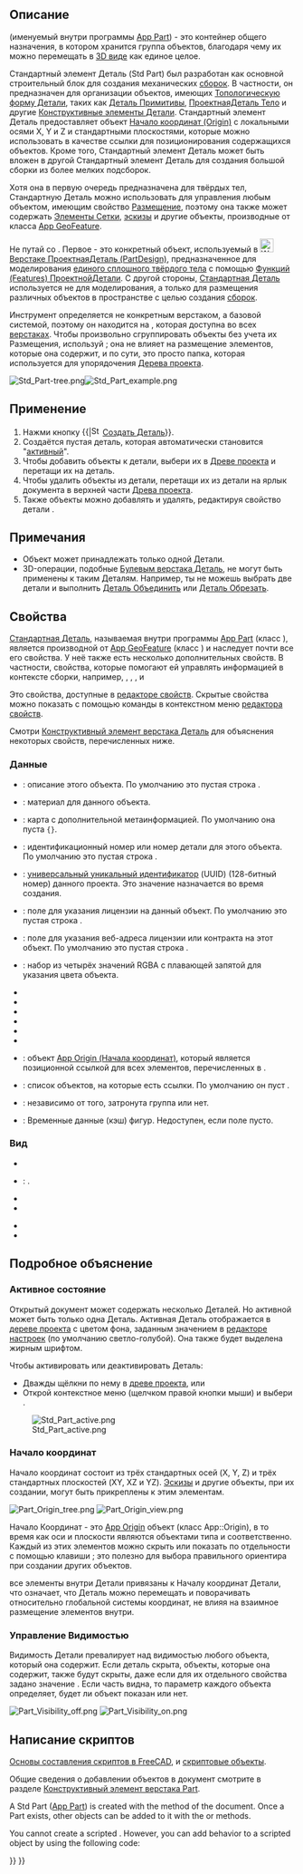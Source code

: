 <languages/>

{{Docnav/ru
|
|[[Part_CoordinateSystem/ru|Создать локальную систему координат]]
|[[Std_Base/ru|Стандартные инструменты]]
|IconL=
|IconR=Part_CoordinateSystem.svg
|IconC=Freecad.svg
}}

{{GuiCommand/ru
|Name/ru=Стандартные Создать деталь
|Name=Std Part
|MenuLocation=Нет
|Workbenches=Все
|Version=0.17
|SeeAlso=[[Std_Group/ru|Стандартные Создать группу]], [[PartDesign_Body/ru|ПроектнаяДеталь Создать тело]]
}}

<span id="Description"></span>
== Описание ==

{{Button|[[File:Std_Part.svg|16px]] [[Std_Part/ru|Стандартный элемент Деталь]]}} (именуемый внутри программы [[App_Part/ru|App Part]]) - это контейнер общего назначения, в котором хранится группа объектов, благодаря чему их можно перемещать в [[3D_view/ru|3D виде]] как единое целое.

Стандартный элемент Деталь (Std Part) был разработан как основной строительный блок для создания механических [[assembly/ru|сборок]]. В частности, он предназначен для организации объектов, имеющих [[Part_TopoShape/ru|Топологическую форму Детали]], таких как [[Part_Primitives/ru|Деталь Примитивы]], [[PartDesign_Body/ru|ПроектнаяДеталь Тело]] и другие [[Part_Feature/ru|Конструктивные элементы Детали]]. Стандартный элемент Деталь предоставляет объект [[#Origin|Начало координат (Origin)]] с локальными осями X, Y и Z и стандартными плоскостями, которые можно использовать в качестве ссылки для позиционирования содержащихся объектов. Кроме того, Стандартный элемент Деталь может быть вложен в другой Стандартный элемент Деталь для создания большой сборки из более мелких подсборок.

Хотя она в первую очередь предназначена для твёрдых тел, Стандартную Деталь можно использовать для управления любым объектом, имеющим свойство [[Placement/ru|Размещение]], поэтому она также может содержать [[Mesh_Feature/ru|Элементы Сетки]], [[Sketch/ru|эскизы]] и другие объекты, производные от класса [[App_GeoFeature/ru|App GeoFeature]].

Не путай {{Button|[[File:PartDesign_Body.svg|16px]] [[PartDesign_Body/ru|Тело ПроектнойДетали]]}} со {{Button|[[File:Std_Part.svg|16px]] [[Std_Part/ru|Стандартной Деталью]]}}. Первое - это конкретный объект, используемый в [[File:Workbench_PartDesign.svg|24px]] [[PartDesign_Workbench/ru|Верстаке ПроектнаяДеталь (PartDesign)]], предназначенное для моделирования [[PartDesign_Body/ru#Single_contiguous_solid|единого сплошного твёрдого тела]] с помощью [[PartDesign_Feature/ru|Функций (Features) ПроектнойДетали]]. С другой стороны, [[Std_Part/ru|Стандартная Деталь]] используется не для моделирования, а только для размещения различных объектов в пространстве с целью создания [[assembly/ru|сборок]].

Инструмент {{Button|[[File:Std_Part.svg|16px]] [[Std_Part/ru|Стандартная Деталь]]}} определяется не конкретным верстаком, а базовой системой, поэтому он находится на {{MenuCommand|панели инструментов Структура}}, которая доступна во всех [[Workbenches/ru|верстаках]]. Чтобы произвольно сгруппировать объекты без учета их Размещения, используй {{Button|[[File:Std_Group.svg|16px]] [[Std_Group/ru|Стандартную Группу]]}}; она не влияет на размещение элементов, которые она содержит, и по сути, это просто папка, которая используется для упорядочения [[Tree_view/ru|Дерева проекта]].

[[File:Std Part-tree.png]][[File:Std Part example.png]]

{{Caption|Слева: элементы внутри Стандартной Детали в [[Tree_view/ru|Древе проекта]]. Справа: объекты, расположенные в пространстве, привязанные к Началу координат (Origin) Стандартной Детали.}}

<span id="Usage"></span>
== Применение ==

# Нажми кнопку {{|[[File:Std_Part.svg|16px]] [[Std_Part/ru|Создать Деталь]]}}.
# Создаётся пустая деталь, которая автоматически становится "[[Std_Part#Active_status|активный]]".
# Чтобы добавить объекты к детали, выбери их в [[Tree_view/ru|Древе проекта]] и перетащи их на деталь.
# Чтобы удалить объекты из детали, перетащи их из детали на ярлык документа в верхней части [[Tree_view/ru|Древа проекта]].
# Также объекты можно добавлять и удалять, редактируя свойство детали {{PropertyData|Group (Группа)}}.

<span id="Notes"></span>
== Примечания ==

* Объект может принадлежать только одной Детали.
* 3D-операции, подобные [[Part_Boolean/ru|Булевым верстака Деталь]], не могут быть применены к таким Деталям. Например, ты не  можешь выбрать две детали и выполнить [[Part_Fuse/ru|Деталь Объединить]] или [[Part_Cut/ru|Деталь Обрезать]].

<span id="Properties"></span>
== Свойства ==

[[Std_Part/ru|Стандартная Деталь]], называемая внутри программы [[App_Part/ru|App Part]] (класс {{incode|App::Part}}), является производной от [[App_GeoFeature/ru|App GeoFeature]] (класс {{incode|App::GeoFeature}}) и наследует почти все его свойства. У неё также есть несколько дополнительных свойств. В частности, свойства, которые помогают ей управлять информацией в контексте сборки, например, {{PropertyData|Type - Тип}}, {{PropertyData|Id - Идентификатор}}, {{PropertyData|License - Лицензия}}, {{PropertyData|LicenseURL - ЭлАдресЛицензии}} и {{PropertyData|Group - Группа}}

Это свойства, доступные в [[Property_editor/ru|редакторе свойств]]. Скрытые свойства можно показать с помощью команды {{MenuCommand|Show hidden (Показать скрытые)}} в контекстном меню [[Property_editor/ru|редактора свойств]].

Смотри [[Part_Feature/ru#Properties|Конструктивный элемент верстака Деталь]] для объяснения некоторых свойств, перечисленных ниже.

<span id="Data"></span>
=== Данные ===

{{TitleProperty|Основные}}

* {{PropertyData|Type - Тип|Строка}}: описание этого объекта. По умолчанию это пустая строка {{value|""}}.
* {{PropertyData|Material - Материал|Ссылка}}: материал для данного объекта.
* {{PropertyData|Meta - Метаданные|Карта|Скрытый}}: карта с дополнительной метаинформацией. По умолчанию она пуста <code>{}</code>.
* {{PropertyData|Id - Идентификатор|Строка}}: идентификационный номер или номер детали для этого объекта. По умолчанию это пустая строка {{value|""}}.
* {{PropertyData|Uid - УнивУникИдентификатор|UUID|Скрытый}}: [https://en.wikipedia.org/wiki/Universally_unique_identifier универсальный уникальный идентификатор] (UUID) (128-битный номер) данного проекта. Это значение назначается во время создания.
* {{PropertyData|License - Лицензия|Строка}}: поле для указания лицензии на данный объект. По умолчанию это пустая строка {{value|""}}.
* {{PropertyData|License URL - ЭлАдресЛицензии|Строка}}: поле для указания веб-адреса лицензии или контракта на этот объект. По умолчанию это пустая строка {{value|""}}.
* {{PropertyData|Color - Цвет|Цвет}}: набор из четырёх значений RGBA с плавающей запятой для указания цвета объекта.
* {{PropertyData|Placement - Размещение|Размещение}}
* {{PropertyData|_ Element Map Version - Версия Карты Элементов|Строка|Скрытый}}
* {{PropertyData|Label - Ярлык|Строка}}
* {{PropertyData|Label2 - Ярлык2|Строка|Скрытый}}
* {{PropertyData|Expression Engine - Движок Выражений|ДвижокВыражений|Скрытый}}
* {{PropertyData|Visibility - Видимость|Булево|Скрытый}}
* {{PropertyData|Origin - НачалоКоординат|Ссылка|Скрытый}}: объект [[App_OriginGroupExtension/ru|App Origin (Начала координат)]], который является позиционной ссылкой для всех элементов, перечисленных в {{PropertyData|Group (Группе)}}.
* {{PropertyData|Group - Группа|СписокСсылок}}: список объектов, на которые есть ссылки. По умолчанию он пуст {{value|[]}}.
* {{PropertyData|_ Group Touched - Задействование Группы|Булево|Скрытый}}: независимо от того, затронута группа или нет.

{{TitleProperty|Part - Деталь}}

* {{PropertyData|_ Part_ Shape Cache - Деталь Кэш Фигуры|ShapeCache - КэшФигуры|Скрытый}}: Временные данные (кэш) фигур. Недоступен, если поле {{PropertyData|Group - Группа}} пусто.

<span id="View"></span>
=== Вид ===

{{TitleProperty|Base - Основные}}

* {{PropertyView|Transform Origin - Преобразовать Начало координат|Размещение|Скрытый}}

{{TitleProperty|Display Options - Параметры Отображения}}

* {{PropertyView|Display Mode - Режим Отображения|Перечисление}}: {{value|Группа}}.
* {{PropertyView|Show In Tree - Показать в Дереве|Булево}}
* {{PropertyView|Visibility - Видимость|Булево}}

{{TitleProperty|Selection - Выделение}}

* {{PropertyView|On Top When Selected - Сверху При Выборе|Перечисление}}
* {{PropertyView|Selection Style - Стиль Выделения|Перечисление}}

<span id="Detailed_explanation"></span>
== Подробное объяснение ==

<span id="Active_status"></span>
===Активное состояние===

Открытый документ может содержать несколько Деталей. Но активной может быть только одна Деталь. Активная Деталь отображается в [[Tree_view/ru|дереве проекта]] с цветом фона, {{MenuCommand|Активного контейнера}} заданным значением в [[Preferences_Editor/ru#Colors|редакторе настроек]] (по умолчанию светло-голубой). Она также будет выделена жирным шрифтом.

Чтобы активировать или деактивировать Деталь:
* Дважды щёлкни по нему в [[tree view/ru|древе проекта]], или
* Открой контекстное меню (щелчком правой кнопки мыши) и выбери {{MenuCommand|Активный объект}}.

[[File:Std_Part_active.png]]

{{Caption|Документ, состоящий из двух Стандартных Деталей, вторая из которых активна.}}

<span id="Origin"></span>
=== Начало координат ===

Начало координат состоит из трёх стандартных осей (X, Y, Z) и трёх стандартных плоскостей (XY, XZ и YZ). [[Sketch/ru|Эскизы]] и другие объекты, при их создании, могут быть прикреплены к этим элементам.

[[File:Part_Origin_tree.png]] [[File:Part_Origin_view.png]]

{{Caption|Слева: Начало координат Детали в [[Tree_view/ru|Древе проекта]]. Справа:  отображение элементов Начала Координат в [[3D_view/ru|3D виде]].}}

{{Emphasis|Примечание:}} Начало Координат - это [[App_OriginGroupExtension/ru|App Origin]] объект (класс App::Origin), в то время как оси и плоскости являются объектами типа {{incode|App::Line}} и {{incode|App::Plane}} соответственно. Каждый из этих элементов можно скрыть или показать по отдельности с помощью клавиши {{KEY|Пробела}}; это полезно для выбора правильного ориентира при создании других объектов.

{{Emphasis|Примечание 2:}} все элементы внутри Детали привязаны к Началу координат Детали, что означает, что Деталь можно перемещать и поворачивать относительно глобальной системы координат, не влияя на взаимное размещение элементов внутри.

<span id="Visibility_Management"></span>
=== Управление Видимостью ===

Видимость Детали превалирует над видимостью любого объекта, который она содержит. Если деталь скрыта, объекты, которые она содержит, также будут скрыты, даже если для их отдельного свойства {{PropertyView|Visibility - Видимость}} задано значение {{TRUE}}. Если часть видна, то параметр {{PropertyView|Visibility - Видимость}} каждого объекта определяет, будет ли объект показан или нет.

[[File:Part_Visibility_off.png]] [[File:Part_Visibility_on.png]]
{{Caption|Видимость Детали определяет, будут ли объекты, сгруппированные под ней, отображаться в [[3D_view/ru|3D-виде]] или нет. Слева: деталь скрыта, поэтому ни один из объектов не будет показан в [[3D_view/ru|3D-виде]]. Справа: деталь видна, поэтому каждый объект управляет своей видимостью.}}

<span id="Scripting"></span>
== Написание скриптов ==

<div class="mw-translate-fuzzy">
{{Emphasis|Смотрите так же:}} [[FreeCAD Scripting Basics/ru|Основы составления скриптов в FreeCAD]], и [[scripted objects/ru|скриптовые объекты]].
</div>

Общие сведения о добавлении объектов в документ смотрите в разделе [[Part_Feature/ru|Конструктивный элемент верстака Part]].

A Std Part ([[App_Part|App Part]]) is created with the {{incode|addObject()}} method of the document. Once a Part exists, other objects can be added to it with the {{incode|addObject()}} or {{incode|addObjects()}} methods.

{{Code|code=
import FreeCAD as App

doc = App.newDocument()
part = App.ActiveDocument.addObject("App::Part", "Part")

obj1 = App.ActiveDocument.addObject("PartDesign::Body", "Body")
obj2 = App.ActiveDocument.addObject("Part::Box", "Box")

part.addObjects([obj1, obj2])
App.ActiveDocument.recompute()
}}

You cannot create a scripted {{incode|App::Part}}. However, you can add {{incode|App::Part}} behavior to a scripted {{incode|Part::FeaturePython}} object by using the following code:

{{Code|code=
class MyGroup(object):
    def __init__(self, obj=None):
        self.Object = obj
        if obj:
            self.attach(obj)

    def dumps(self):
        return

    def loads(self, _state):
        return

    def attach(self, obj):
        obj.addExtension("App::OriginGroupExtensionPython")
        obj.Origin = FreeCAD.ActiveDocument.addObject("App::Origin", "Origin")

    def onDocumentRestored(self, obj):
        self.Object = obj

class ViewProviderMyGroup(object):
    def __init__(self, vobj=None):
        if vobj:
            vobj.Proxy = self
            self.attach(vobj)
        else:
            self.ViewObject = None

    def attach(self, vobj):
        vobj.addExtension("Gui::ViewProviderOriginGroupExtensionPython")
        self.ViewObject = vobj

    def dumps(self):
        return None

    def loads(self, _state):
        return None

App.ActiveDocument.addObject("Part::FeaturePython",
                             "Group",
                             MyGroup(),
                             ViewProviderMyGroup(),
                             True)
}}


<div class="mw-translate-fuzzy">
{{Docnav/ru
|
|[[Std_Group/ru|Создать группу]]
|[[Std_Base/ru|Стандартные команды и инструменты]]
|IconL=
|IconR=Std_Group.svg
|IconC=Freecad.svg
}}
</div>

{{Std_Base_navi{{#translation:}}}}
{{Userdocnavi{{#translation:}}}}